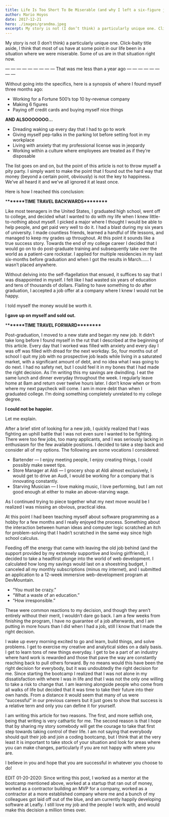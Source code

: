 ```yaml
---
title: Life Is Too Short To Be Miserable (and why I left a six-figure job in the search for something better)
author: Mario Hoyos
date: 2017-12-21
hero: ./images/grandma.jpeg
excerpt: My story is not (I don’t think) a particularly unique one. Click-baity title aside, I think that most of us have at some point in our life been in a situation where we were miserable. Some of us are in that situation right now.
---
```


My story is not (I don’t think) a particularly unique one. Click-baity title aside, I think that most of us have at some point in our life been in a situation where we were miserable. Some of us are in that situation right now.

— — — — — — — — — That was me less than a year ago — — — — — — — —

Without going into the specifics, here is a synopsis of where I found myself three months ago:

- Working for a Fortune 500’s top 10 by-revenue company
- Making 6 figures
- Paying off credit cards and buying myself nice things

**AND ALSOOOOOOO…**

- Dreading waking up every day that I had to go to work
- Giving myself pep-talks in the parking lot before setting foot in my workplace
- Living with anxiety that my professional license was in jeopardy
- Working within a culture where employees are treated as if they’re disposable

The list goes on and on, but the point of this article is not to throw myself a pity party. I simply want to make the point that I found out the hard way that money (beyond a certain point, obviously) is not the key to happiness. We’ve all heard it and we’ve all ignored it at least once.

Here is how I reached this conclusion:

\***\*\*\*\*\*\***TIME TRAVEL BACKWARDS\***\*\*\*\*\*\*\***

Like most teenagers in the United States, I graduated high school, went off to college, and decided what I wanted to do with my life when I knew little-to-nothing about myself. I picked a major where I thought I would be able to help people, and get paid very well to do it. I had a blast during my six years of university. I made countless friends, learned a handful of life lessons, and managed to keep my grades up throughout. At this point it sounds like a true success story. Towards the end of my college career I decided that I would go on to do post-graduate training and subsequently take over the world as a patient-care rockstar. I applied for multiple residencies in my last six-months before graduation and when I got the results in March…… I wasn’t placed anywhere.

Without delving into the self-flagellation that ensued, it suffices to say that I was disappointed in myself. I felt like I had wasted six years of education and tens of thousands of dollars. Flailing to have something to do after graduation, I accepted a job offer at a company where I knew I would not be happy.

I told myself the money would be worth it.

**I gave up on myself and sold out.**

\***\*\*\*\*\*\***TIME TRAVEL FORWARD\***\*\*\*\*\*\*\***

Post-graduation, I moved to a new state and began my new job. It didn’t take long before I found myself in the rut that I described at the beginning of this article. Every day that I worked was filled with anxiety and every day I was off was filled with dread for the next workday.
So, four months out of school I quit my job with no prospective job leads while living in a saturated market, with a significant amount of debt, and no idea what I was going to do next.
I had no safety net, but I could feel it in my bones that I had made the right decision.
As I’m writing this my savings are dwindling. I eat the same lunch and dinner everyday throughout the week. I regularly leave home at 8am and return over twelve hours later. I don’t know when or from where my next paycheck will come. I am in more debt than when I graduated college. I’m doing something completely unrelated to my college degree.

**I could not be happier.**

Let me explain.

After a brief stint of looking for a new job, I quickly realized that I was fighting an uphill battle that I was not even sure I wanted to be fighting. There were too few jobs, too many applicants, and I was seriously lacking in enthusiasm for the few available positions. I decided to take a step back and consider all of my options. The following are some vocations I considered:

- Bartender — I enjoy meeting people, I enjoy creating things, I could possibly make sweet tips.
- Store Manager at Aldi — I grocery shop at Aldi almost exclusively, I would get to drive an Audi, I would be working for a company that is innovating constantly.
- Starving Musician — I love making music, I love performing, but I am not good enough at either to make an above-starving wage.

As I continued trying to piece together what my next move would be I realized I was missing an obvious, practical idea.

At this point I had been teaching myself about software programming as a hobby for a few months and I really enjoyed the process. Something about the interaction between human ideas and computer logic scratched an itch for problem-solving that I hadn’t scratched in the same way since high school calculus.

Feeding off the energy that came with leaving the old job behind (and the support provided by my extremely supportive and loving girlfriend), I decided to take a headfirst plunge into the world of web development. I calculated how long my savings would last on a shoestring budget, I canceled all my monthly subscriptions (minus my internet), and I submitted an application to a 12-week immersive web-development program at DevMountain.

- “You must be crazy.”
- “What a waste of an education.”
- “How irresponsible.”

These were common reactions to my decision, and though they aren’t entirely without their merit, I wouldn’t dare go back. I am a few weeks from finishing the program, I have no guarantee of a job afterwards, and I am putting in more hours than I did when I had a job, still I know that I made the right decision.

I wake up every morning excited to go and learn, build things, and solve problems. I get to exercise my creative and analytical sides on a daily basis. I get to learn tons of new things everyday. I get to be a part of an industry where hard work is rewarded and those that pave the way are constantly reaching back to pull others forward. By no means would this have been the right decision for everybody, but it was undoubtedly the right decision for me.
Since starting the bootcamp I realized that I was not alone in my dissatisfaction with where I was in life and that I was not the only one willing to take a risk to change that. I am learning alongside people who come from all walks of life but decided that it was time to take their future into their own hands. From a distance it would seem that many of us were “successful” in our previous careers but it just goes to show that success is a relative term and only you can define it for yourself.

I am writing this article for two reasons. The first, and more selfish one, being that writing is very cathartic for me. The second reason is that I hope that by sharing my story somebody will get the courage to take that first step towards taking control of their life. I am not saying that everybody should quit their job and join a coding bootcamp, but I think that at the very least it is important to take stock of your situation and look for areas where you can make changes, particularly if you are not happy with where you are.

I believe in you and hope that you are successful in whatever you choose to do!

EDIT 01-20-2020: Since writing this post, I worked as a mentor at the bootcamp mentioned above, worked at a startup that ran out of money, worked as a contractor building an MVP for a company, worked as a contractor at a more established company where me and a bunch of my colleagues got laid off out of the blue, and am currently happily developing software at Leafly. I still love my job and the people I work with, and would make this decision a million times over.
